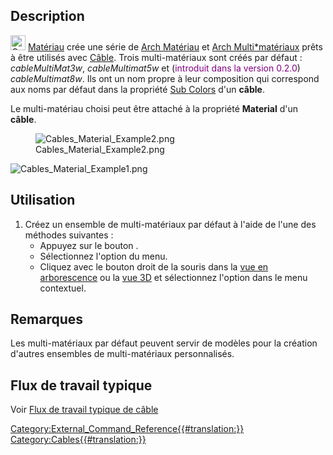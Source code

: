 <languages/>

{{Docnav/fr
|[[Cables_CableLightPoint/fr|Source lumineuse]]
|[[Cables_SupportPoint/fr|Point]]
|[[Cables_Workbench/fr|Cables]]
|IconL=Cables_CableLightPoint.svg
|IconR=Cables_SupportPoint.svg
|IconC=Cables_workbench_icon.svg
}}

{{GuiCommand/fr
|Name=Cables Material
|Name/fr=Cables Matériau
|MenuLocation=Cables → Cable Materials
|Workbenches=[[Cables_Workbench/fr|Cables]]
|Shortcut=
|Version=0.1.0
|SeeAlso=[[Cables_Cable/fr|Cables Câble]], [[Cables_CableBox/fr|Cables Boîte]]
}}

==Description==

[[Image:Cables_Material.svg|24px]] [[Cables_Material/fr|Matériau]] crée une série de [[Arch_SetMaterial/fr|Arch Matériau]] et [[Arch_MultiMaterial/fr|Arch Multi*matériaux]] prêts à être utilisés avec [[Cables_Cable/fr|Câble]]. Trois multi-matériaux sont créés par défaut : ''cableMultiMat3w'', ''cableMultimat5w'' et (<span style="color:purple;">introduit dans la version 0.2.0</span>) ''cableMultimat8w''. Ils ont un nom propre à leur composition qui correspond aux noms par défaut dans la propriété [[Cables_Cable/fr#Propriétés|Sub Colors]] d'un '''câble'''.

Le multi-matériau choisi peut être attaché à la propriété '''Material''' d'un '''câble'''.

[[Image:Cables_Material_Example2.png]]

[[Image:Cables_Material_Example1.png]]
{{Caption|Exemple de multi-matériaux par défaut: noms visibles J, L1, N, PE, CU}}

<span id="Usage"></span>
==Utilisation==

# Créez un ensemble de multi-matériaux par défaut à l'aide de l'une des méthodes suivantes :
#* Appuyez sur le bouton {{Button|[[Image:Cables_Material.svg|16px]] [[Cables_Material/fr|Cable Materials]]}}.
#* Sélectionnez l'option {{MenuCommand|Cables → [[Image:Cables_Material.svg|16px]] Cable Materials}} du menu.
#* Cliquez avec le bouton droit de la souris dans la [[Tree_view/fr|vue en arborescence]] ou la [[3D_view/fr|vue 3D]] et sélectionnez l'option {{MenuCommand|Cables → [[Image:Cables_Material.svg|16px]] Cable Materials}} dans le menu contextuel.

<span id="Notes"></span>
==Remarques==

Les multi-matériaux par défaut peuvent servir de modèles pour la création d'autres ensembles de multi-matériaux personnalisés.

<span id="Typical_workflow"></span>
== Flux de travail typique ==

Voir [[Cables_Cable/fr#Flux_de_travail_typique|Flux de travail typique de câble]]


{{Docnav/fr
|[[Cables_CableLightPoint/fr|Source lumineuse]]
|[[Cables_SupportPoint/fr|Point]]
|[[Cables_Workbench/fr|Cables]]
|IconL=Cables_CableLightPoint.svg
|IconR=Cables_SupportPoint.svg
|IconC=Cables_workbench_icon.svg
}}

[[Category:External_Command_Reference{{#translation:}}]]
[[Category:Cables{{#translation:}}]]